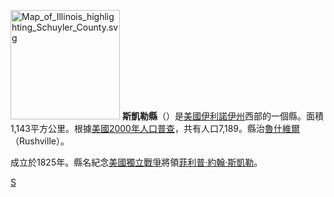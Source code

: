 [[File:Map_of_Illinois_highlighting_Schuyler_County.svg|175px]]
'''斯凱勒縣'''（{{lang-en|Schuyler County}}）是[[美國|美國]][[伊利諾伊州|伊利諾伊州]]西部的一個縣。面積1,143平方公里。根據[[美國2000年人口普查|美國2000年人口普查]]，共有人口7,189。縣治[[魯什維爾_(伊利諾伊州)|魯什維爾]]（Rushville）。

成立於1825年。縣名紀念[[美國獨立戰爭|美國獨立戰爭]]將領[[菲利普·約翰·斯凱勒|菲利普·約翰·斯凱勒]]。

{{斯凱勒縣 (伊利諾伊州)}}
{{伊利诺伊州}}

{{Illinois-stub}}

[[Category:伊利諾州行政區劃|S]]